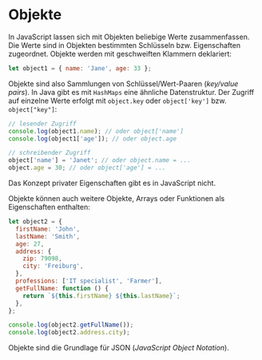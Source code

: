 # Objekte

In JavaScript lassen sich mit Objekten beliebige Werte zusammenfassen.
Die Werte sind in Objekten bestimmten Schlüsseln bzw. Eigenschaften zugeordnet.
Objekte werden mit geschweiften Klammern deklariert:

```js
let object1 = { name: 'Jane', age: 33 };
```

Objekte sind also Sammlungen von Schlüssel/Wert-Paaren (_key/value pairs_).
In Java gibt es mit `HashMaps` eine ähnliche Datenstruktur. Der Zugriff auf einzelne
Werte erfolgt mit `object.key` oder `object['key']` bzw. `object["key"]`:

```js
// lesender Zugriff
console.log(object1.name); // oder object['name']
console.log(object1['age']); // oder object.age

// schreibender Zugriff
object['name'] = 'Janet'; // oder object.name = ...
object.age = 30; // oder object['age'] = ...
```

Das Konzept privater Eigenschaften gibt es in JavaScript nicht.

Objekte können auch weitere Objekte, Arrays oder Funktionen als Eigenschaften enthalten:

```js
let object2 = {
  firstName: 'John',
  lastName: 'Smith',
  age: 27,
  address: {
    zip: 79098,
    city: 'Freiburg',
  },
  professions: ['IT specialist', 'Farmer'],
  getFullName: function () {
    return `${this.firstName} ${this.lastName}`;
  },
};

console.log(object2.getFullName());
console.log(object2.address.city);
```

Objekte sind die Grundlage für JSON (_JavaScript Object Notation_).
